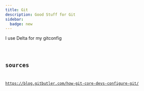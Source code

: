 ```yaml
---
title: Git
description: Good Stuff for Git
sidebar:
  badge: new
---
```



I use Delta for my gitconfig

<Code code={gitConfig} lang="shell" title=".gitconfig" frame="code" />

## sources

https://blog.gitbutler.com/how-git-core-devs-configure-git/